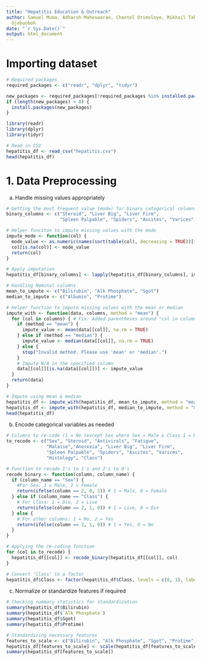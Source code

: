 ```yaml
---
title: "Hepatitis Education & Outreach"
author: Samuel Muma, Adharsh Maheswaran, Chantel Orimoloye, Mikhail Tabong, Omodara
  Ojebuoboh
date: "`r Sys.Date()`"
output: html_document
---
```


# Importing dataset

```r

# Required packages
required_packages <- c("readr", "dplyr", "tidyr") 

new_packages <- required_packages[!required_packages %in% installed.packages()]
if (length(new_packages) > 0) {
  install.packages(new_packages)
}

library(readr)
library(dplyr)
library(tidyr)

# Read in CSV
hepatitis_df <- read_csv("hepatitis.csv")
head(hepatitis_df)

```

# 1. Data Preprocessing

a. Handle missing values appropriately

```r
# Getting the most frequent value (mode) for binary categorical columns
binary_columns <- c("Steroid", "Liver Big", "Liver Firm", 
                    "Spleen Palpable", "Spiders", "Ascites", "Varices")

# Helper funciton to impute missing values with the mode
impute_mode <- function(col) {
  mode_value <- as.numeric(names(sort(table(col), decreasing = TRUE))[1])
  col[is.na(col)] <- mode_value
  return(col)
}

# Apply imputation
hepatitis_df[binary_columns] <- lapply(hepatitis_df[binary_columns], impute_mode)

# Handling Nominal columns
mean_to_impute <- c("Bilirubin", "Alk Phosphate", "Sgot")
median_to_impute <- c("Albumin", "Protime")

# Helper function to impute missing values with the mean or median
impute_with <- function(data, columns, method = "mean") {
  for (col in columns) { # Fix: Added parentheses around "col in columns"
    if (method == "mean") {
      impute_value <- mean(data[[col]], na.rm = TRUE)
    } else if (method == "median") {
      impute_value <- median(data[[col]], na.rm = TRUE) 
    } else {
      stop("Invalid method. Please use 'mean' or 'median'.")
    }
    # Impute N/A in the specified column
    data[[col]][is.na(data[[col]])] <- impute_value
  }
  return(data)
}

# Impute using mean & median
hepatitis_df <- impute_with(hepatitis_df, mean_to_impute, method = "mean")
hepatitis_df <- impute_with(hepatitis_df, median_to_impute, method = "median")
head(hepatitis_df)

```

b. Encode categorical variables as needed

```r
# Columns to re-code (1 = No (except Sex where Sex = Male & Class 1 = Die), 2 = No (except Sex where Sex = Female & Class 2 = Yes))
to_recode <- c("Sex", "Steroid", "Antivirals", "Fatigue",
               "Malaise","Anorexia", "Liver Big", "Liver Firm", 
               "Spleen Palpable", "Spiders", "Ascites", "Varices",
               "Histology", "Class")

# Function to recode 1's to 1's and 2's to 0's
recode_binary <- function(column, column_name) {
  if (column_name == "Sex") {
    #For Sex: 1 = Male, 2 = Female
    return(ifelse(column == 2, 0, 1)) # 1 = Male, 0 = Female
  } else if (column_name == "Class") {
    # For Class: 1 = Die, 2 = Live
    return(ifelse(column == 2, 1, 0)) # 1 = Live, 0 = Die
  } else {
    # For other columns: 1 = No, 2 = Yes
    return(ifelse(column == 2, 1, 0)) # 1 = Yes, 0 = No
  }
}

# Applying the re-coding function
for (col in to_recode) {
  hepatitis_df[[col]] <- recode_binary(hepatitis_df[[col]], col)
}

# Convert 'Class' to a factor
hepatitis_df$Class <- factor(hepatitis_df$Class, levels = c(0, 1), labels = c("Die", "Live"))
```

c. Normalize or standardize features if required

```r
# Checking summary statistics for standardization
summary(hepatitis_df$Bilirubin)
summary(hepatitis_df$`Alk Phosphate`)
summary(hepatitis_df$Sgot)
summary(hepatitis_df$Protime)

# Standardizing necessary features
features_to_scale <- c("Bilirubin", "Alk Phosphate", "Sgot", "Protime")
hepatitis_df[features_to_scale] <- scale(hepatitis_df[features_to_scale])
summary(hepatitis_df[features_to_scale])
```

